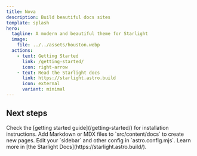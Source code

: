 ```yaml
---
title: Nova
description: Build beautiful docs sites
template: splash
hero:
  tagline: A modern and beautiful theme for Starlight
  image:
    file: ../../assets/houston.webp
  actions:
    - text: Getting Started
      link: /getting-started/
      icon: right-arrow
    - text: Read the Starlight docs
      link: https://starlight.astro.build
      icon: external
      variant: minimal
---
```



## Next steps

<CardGrid>
  <Card title="Install the theme" icon="pencil">
Check the [getting started guide](/getting-started/) for installation instructions.
  </Card>
  <Card title="Add new content" icon="add-document">
    Add Markdown or MDX files to `src/content/docs` to create new pages.
  </Card>
  <Card title="Configure your site" icon="setting">
    Edit your `sidebar` and other config in `astro.config.mjs`.
  </Card>
  <Card title="Read the docs" icon="open-book">
    Learn more in [the Starlight Docs](https://starlight.astro.build/).
  </Card>
</CardGrid>

